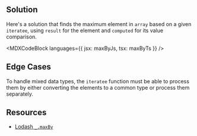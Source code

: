 

## Solution

Here's a solution that finds the maximum element in `array` based on a given `iteratee`, using `result` for the element and `computed` for its value comparison.

<MDXCodeBlock languages={{ jsx: maxByJs, tsx: maxByTs }} />

## Edge Cases

To handle mixed data types, the `iteratee` function must be able to process them by either converting the elements to a common type or process them separately.

## Resources

- [Lodash `_.maxBy`](https://lodash.com/docs/#maxBy)
